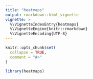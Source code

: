 ```yaml
---
title: "heatmaps"
output: rmarkdown::html_vignette
vignette: >
  %\VignetteIndexEntry{heatmaps}
  %\VignetteEngine{knitr::rmarkdown}
  %\VignetteEncoding{UTF-8}
---
```


```r
knitr::opts_chunk$set(
  collapse = TRUE,
  comment = "#>"
)
```

```r
library(heatmaps)
```
